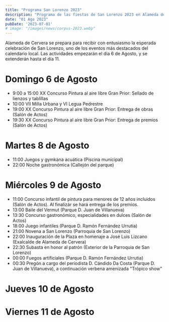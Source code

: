 ```yaml
---
title: "Programa San Lorenzo 2023"
description: "Programa de las fiestas de San Lorenzo 2023 en Alameda de Cervera."
date: "01 Ago 2023"
pubDate: '2023-07-01'
# image: "/images/news/corpus-2023.webp"
---
```


Alameda de Cervera se prepara para recibir con entusiasmo la esperada celebración de San Lorenzo, uno de los eventos más destacados del calendario local. Las actividades empezarán el día 6 de Agosto, y se extenderán hasta el día 11.


# Domingo 6 de Agosto

* 9:00 a 15:00 XX Concurso Pintura al aire libre Gran Prior:  Sellado de lienzos y tablillas 
* 10:00 VII Milla Urbana y VI Legua Pedrestre
* 19:00 XX Concurso Pintura al aire libre Gran Prior: Entrega de obras (Salón de Actos)
* 19:30 XX Concurso Pintura al aire libre Gran Prior: Entrega de premios (Salón de Actos)

# Martes 8 de Agosto

* 11:00 Juegos y gymkana acuática (Piscina municipal)
* 22:00 Noche gastronómica (Callejón del parque)

# Miércoles 9 de Agosto

* 11:00 Concurso infantil de pintura para menores de 12 años incluidos (Salón de Actos). Al finalizár se hará entrega de los premios.
* 13:00 Baile del Vermut (Parque D. Juan de Villanueva)
* 13:30 Concurso gastronómico, especialidades en dulces (Salón de Actos)
* 18:00 Juego infantiles (Parque D. Ramón Fernández Urrutia)
* 21:00 Novena a San Lorenzo (Parroquia de San Lorenzo)
* 22:00 Inauguración de la Plaza en homenaje a José Luis Lizcano (Exalcalde de Alameda de Cervera)
* 22:30 Subasta en honor al patrón (Exterior de la Parroquia de San Lorenzo)
* 00:00 Fuegos artificiales (Parque D. Ramón Fernández Urrutia)
* 00:30 Pregón a cargo del periodista D. Cándido Da Costa (Parque D. Juan de Villanueva), a continuación verbena amenizada "Trópico show"

# Jueves 10 de Agosto

# Viernes 11 de Agosto